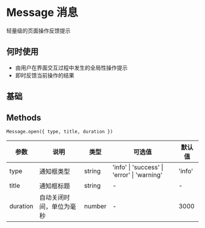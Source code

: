 # Message 消息
轻量级的页面操作反馈提示

## 何时使用

- 由用户在界面交互过程中发生的全局性操作提示
- 即时反馈当前操作的结果

## 基础


<DemoBase />

## Methods

`Message.open({ type, title, duration })`

| 参数     | 说明                     | 类型   | 可选值                                      | 默认值 |
| -------- | ------------------------ | ------ | ------------------------------------------- | ------ |
| type     | 通知框类型               | string | 'info' \| 'success' \| 'error' \| 'warning' | 'info' |
| title    | 通知框标题               | string | -                                           | -      |
| duration | 自动关闭时间，单位为毫秒 | number | -                                           | 3000   |
